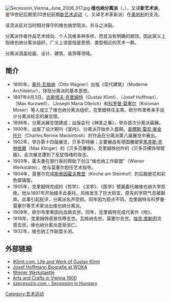 {{Expand language|1=en|time=2022-01-02T08:32:11+00:00}}
[[File:Secession_Vienna_June_2006_017.jpg|thumb]]
'''维也纳分离派'''（{{lang-de|Wiener Sezession}}，{{lang-en|Vienna Secession}}），又译'''新艺术派'''，是19世纪后期至20世纪前期[[新艺术运动|新艺术运动]]（{{lang|en|Art Nouveau}}，又译艺术革新派）在[[奥地利|奥地利]]的支流。

该流派反对当时相对保守的维也纳学院派，并与之决裂。

分离派作者作品艺术倾向、个人风格多种多样，而且没有明确的纲领，因此狭义上指维也纳分离派组织，广义上讲是指是思想、类型相近的艺术一群。

分离派涵盖绘画、设计、建筑、装饰等领域。

== 简介 ==
* 1895年，[[奥托·瓦格纳|奥托·瓦格纳]]（Otto Wagner）出版《现代建筑》（Moderne Architektur），体现分离派的基本思想。
* 1897年4月3日，[[古斯塔夫·克里姆特|古斯塔夫·克里姆特]]（Gustav Klimt）、{{Internal link helper/en|约塞夫·霍夫曼|Josef Hoffman}}（Josef Hoffman）、{{Le|马克斯·柯兹威尔|Max Kurzweil}}（Max Kurzweil）、{{Le|约瑟夫·马里亚·欧尔布里希|Joseph Maria Olbrich}}（Joseph Maria Olbrich）和[[科洛曼·莫泽|科罗曼·莫塞尔]]（Koloman Moser）等人成立了维也纳分离派组织，克里姆特任主席。欧尔布里希亲手设计分离派标志的展览馆。
* 1898年，分离派展览馆建成；出版会刊《神圣之春》，举办首次分离派画展。
* 1900年，出版了设计期刊《室内》。分离派开始步入盛期。[[查爾斯·雷尼·麥金托什|查爾斯·雷尼·麥金托什]]（Charles Rennie Mackintosh）的作品在分离派第八届展览中展出。
* 1902年，举办第十四届展览，贝多芬特展；主要展品有德国雕塑家[[馬克斯·克林格爾|馬克斯·克林格爾]]（Max Klinger）的《贝多芬雕像》，克里姆特创作的《贝多芬横饰带壁画》，此次展览遭到了反犹情绪的攻击。
* 1903年，霍夫曼在银行家的帮助下创立“维也纳工作联盟”（Wiener Werkstätte），他与莫塞尔担任艺术指导。
* 1904年，莫塞尔完成[[斯泰因霍夫教堂|斯泰因霍夫教堂]]（Kirche am Steinhof）的后殿嵌花和彩色玻璃窗。
* 1905年，克里姆特完成的《哲学》、《法学》、《医学》壁画委托被维也纳大学拒绝。他从1897年开始接手此委托，风格发生了巨大转变，原先的学院气息被摒弃。此事引起批评，分离派名声受损。同年因为观点不同，克里姆特与科罗曼·莫塞尔等艺术家淡出维也纳分离派。
* 1908年，欧尔布里希因白血病去世。同年，克里姆特完成代表作《吻》。
* 1918年，克里姆特感冒伤寒去世。瓦格纳去世。莫塞尔去世。[[埃贡·席勒|埃贡·席勒]]因流感去世。维也纳分离派逐渐消亡。
* 1932年，维也纳工作联盟关闭。

== 外部链接 ==
{{commons|Vienna Secession}}
* [http://www.iklimt.com iKlimt.com, Life and Work of Gustav Klimt] {{Wayback|url=http://www.iklimt.com/ |date=20190907032015 }}
* [https://web.archive.org/web/20051215133839/http://www.woka.com/infos/english/designer/hoffmann.asp Josef Hoffmann Biografie at WOKA]{{de}}{{en}}
* [https://web.archive.org/web/20060223015221/http://woka.com/infos/index.asp?go=english%2Fdesigner%2Fww.asp Wiener Werkstaette]
* [https://web.archive.org/web/20060223015227/http://woka.com/infos/index.asp?go=english%2Fdesigner%2Findex.asp Arts and Crafts in Vienna 1900]
* [http://www.szecesszio.com szecesszio.com - Secession in Hungary] {{Wayback|url=http://www.szecesszio.com/ |date=20171102102229 }}

{{coord|48|12|02|N|16|21|57|E|region:AT-9_type:landmark|display=title}}

{{Authority control}}
[[Category:艺术运动|Category:艺术运动]]